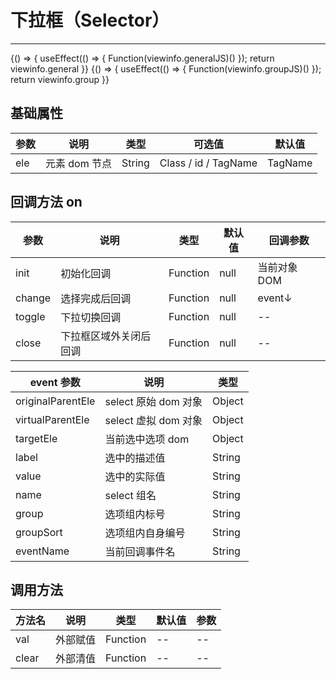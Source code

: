 
# 下拉框（Selector）
***
<Meta title="基础控件/下拉框(Selector)" />

<Canvas>
    <Story name="通用" height="300px" parameters={{ docs: { source: { code:`${viewinfo.general}${viewinfo.generalJS}` }}}}>
    {() => {
        useEffect(() => {
            Function(viewinfo.generalJS)()
        });
        return viewinfo.general
    }}  
    </Story>
</Canvas>

<Canvas>
    <Story name="分组" height="300px" parameters={{ docs: { source: { code:`${viewinfo.group}${viewinfo.groupJS}` }}}}>
    {() => {
        useEffect(() => {
            Function(viewinfo.groupJS)()
        });
        return viewinfo.group
    }}  
    </Story>
</Canvas>


## 基础属性

| 参数 | 说明          | 类型   | 可选值               | 默认值  |
| ---- | ------------- | ------ | -------------------- | ------- |
| ele  | 元素 dom 节点 | String | Class / id / TagName | TagName |

## 回调方法 on

| 参数   | 说明                   | 类型     | 默认值 | 回调参数     |
| ------ | ---------------------- | -------- | ------ | ------------ |
| init   | 初始化回调             | Function | null   | 当前对象 DOM |
| change | 选择完成后回调         | Function | null   | event↓       |
| toggle | 下拉切换回调           | Function | null   | --           |
| close  | 下拉框区域外关闭后回调 | Function | null   | --           |

| event 参数        | 说明                 | 类型   |
| ----------------- | -------------------- | ------ |
| originalParentEle | select 原始 dom 对象 | Object |
| virtualParentEle  | select 虚拟 dom 对象 | Object |
| targetEle         | 当前选中选项 dom     | Object |
| label             | 选中的描述值         | String |
| value             | 选中的实际值         | String |
| name              | select 组名          | String |
| group             | 选项组内标号         | String |
| groupSort         | 选项组内自身编号     | String |
| eventName         | 当前回调事件名       | String |

## 调用方法

| 方法名 | 说明     | 类型     | 默认值 | 参数 |
| ------ | -------- | -------- | ------ | ---- |
| val    | 外部赋值 | Function | --     | --   |
| clear  | 外部清值 | Function | --     | --   |
